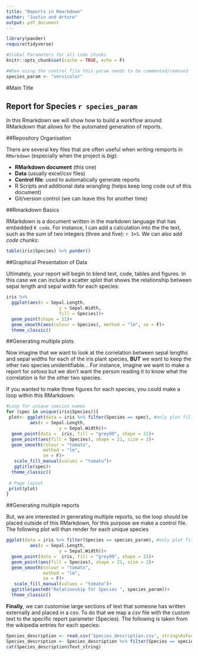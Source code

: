 ```yaml
---
title: "Reports in Rmarkdown"
author: "Justin and Arturo"
output: pdf_document
---
```


```r
library(pander)
require(tidyverse)

#Global Parameters for all code chunks
knitr::opts_chunk$set(cache = TRUE, echo = F)

#When using the control file this param needs to be commented/removed
species_param <- "versicolor"
```


#Main Title

## Report for Species `r species_param`

In this Rmarkdown we will show how to build a workflow around RMarkdown that allows for the automated generation of reports.

##Repository Organisation  

There are several key files that are often useful when writing remports in `RMarkdown` (especially when the project is _big_):  

+ **RMarkdown document** (this one)  
+ **Data** (usually excel/csv files)  
+ **Control file**: used to automatically generate reports  
+ R Scripts and additional data wrangling (helps keep long code out of this document)  
+ Git/version control (we can leave this for another time)

##Rmarkdown Basics  

RMarkdown is a document written in the markdown language that has embedded `R code`. For instance, I can add a calculation into the the text, such as the sum of two integers (three and five): `r 3+5`. We can also add _code chunks_:  

```r
table(iris$Species) %>% pander()
```

<!-- We can add latex commands through the text section, such as \newpage -->
\newpage

##Graphical Presentation of Data  

Ultimately, your report will begin to blend text, code, tables and figures. In this case we can include a scatter splot that shows the relationship between sepal length and sepal width for each species:    

```r
iris %>% 
  ggplot(aes(x = Sepal.Length, 
                    y = Sepal.Width,
                    fill = Species))+
  geom_point(shape = 21)+
  geom_smooth(aes(colour = Species), method = "lm", se = F)+
  theme_classic()
```
  
\newpage  

##Generating multiple plots  

Now imagine that we want to look at the correlation between sepal lengths and sepal widths for each of the iris plant species, **BUT** we want to keep the other two species unidentifiable... For instance, imagine we want to make a report for _setosa_ but we don't want the person reading it to know what the correlation is for the other two species. 

If you wanted to make three figures for each species, you could make a loop within this RMarkdown: 

```r
#Loop for unique species names
for (spec in unique(iris$Species)){
 plot<- ggplot(data = iris %>% filter(Species == spec), #only plot filled circles for species of interest
         aes(x = Sepal.Length, 
                    y = Sepal.Width))+
  geom_point(data =  iris, fill = "grey90", shape = 21)+
  geom_point(aes(fill = Species), shape = 21, size = 2)+
  geom_smooth(colour = "tomato", 
              method = "lm", 
              se = F)+
   scale_fill_manual(values = "tomato")+
   ggtitle(spec)+
  theme_classic()
 
 # Page layout
 print(plot)
}
```

\newpage  

##Generating multiple reports  

But, we are interested in generating multiple reports, so the loop should be placed outside of this RMarkdown, for this purpose we make a control file. The following plot will than render for each unique species  

```r
ggplot(data = iris %>% filter(Species == species_param), #only plot filled circles for species of interest
         aes(x = Sepal.Length, 
                    y = Sepal.Width))+
  geom_point(data =  iris, fill = "grey90", shape = 21)+
  geom_point(aes(fill = Species), shape = 21, size = 2)+
  geom_smooth(colour = "tomato", 
              method = "lm", 
              se = F)+
   scale_fill_manual(values = "tomato")+
  ggtitle(paste0("Relationship for Species ", species_param))+
  theme_classic()
```
  
  
**Finally**, we can customise large sections of text that someone has written externally and placed in a csv. To do that we map a _csv_ file with the custom text to the specific report parameter (Species). The following is taken from the wikipedia entries for each species:  

```r
Species_description <- read.csv('Species_description.csv', stringsAsFactors = F)
Species_description <- Species_description %>% filter(Species == species_param)
cat(Species_description$Text_string)
```





